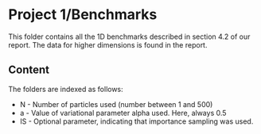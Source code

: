 # Project 1/Benchmarks

This folder contains all the 1D benchmarks described in section 4.2 of our report.
The data for higher dimensions is found in the report.

## Content
The folders are indexed as follows:


* N - Number of particles used (number between 1 and 500)
* a - Value of variational parameter alpha used. Here, always 0.5
* IS - Optional parameter, indicating that importance sampling was used.

